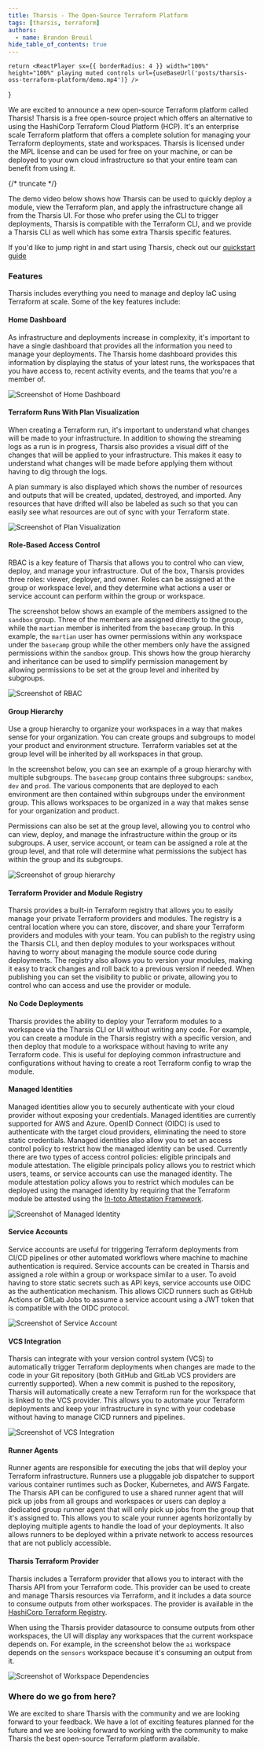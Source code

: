 ```yaml
---
title: Tharsis - The Open-Source Terraform Platform
tags: [tharsis, terraform]
authors:
  - name: Brandon Breuil
hide_table_of_contents: true
---
```



    return <ReactPlayer sx={{ borderRadius: 4 }} width="100%" height="100%" playing muted controls url={useBaseUrl('posts/tharsis-oss-terraform-platform/demo.mp4')} />
}

We are excited to announce a new open-source Terraform platform called Tharsis! Tharsis is a free open-source project which offers an alternative to using the HashiCorp Terraform Cloud Platform (HCP). 
It's an enterprise scale Terraform platform that offers a complete solution for managing your Terraform deployments, state and workspaces. Tharsis is licensed under the MPL license and can 
be used for free on your machine, or can be deployed to your own cloud infrastructure so that your entire team can benefit from using it.

{/* truncate */}

The demo video below shows how Tharsis can be used to quickly deploy a module, view the Terraform plan, and apply the infrastructure change all from the Tharsis UI. For 
those who prefer using the CLI to trigger deployments, Tharsis is compatible with the Terraform CLI, and we provide a Tharsis CLI as well which has some extra Tharsis specific features.

If you'd like to jump right in and start using Tharsis, check out our [quickstart guide](/quickstart)

<DemoVideo />

### Features

Tharsis includes everything you need to manage and deploy IaC using Terraform at scale. Some of the key features include:

#### Home Dashboard

As infrastructure and deployments increase in complexity, it's important to have a single dashboard that provides all the information you need to manage your deployments. The Tharsis home
dashboard provides this information by displaying the status of your latest runs, the workspaces that you have access to, recent activity events, and the teams that you're a member of.

![Screenshot of Home Dashboard](/posts/tharsis-oss-terraform-platform/home_dashboard.png "Home Dashboard")

#### Terraform Runs With Plan Visualization

When creating a Terraform run, it's important to understand what changes will be made to your infrastructure. In addition to showing the streaming logs as a run is in progress, Tharsis also
provides a visual diff of the changes that will be applied to your infrastructure. This makes it easy to understand what changes will be made before applying them without having to dig 
through the logs.

A plan summary is also displayed which shows the number of resources and outputs that will be created, updated, destroyed, and imported. Any resources that have drifted will also be labeled as 
such so that you can easily see what resources are out of sync with your Terraform state.

![Screenshot of Plan Visualization](/posts/tharsis-oss-terraform-platform/plan_visualization.png "Plan Visualization")

#### Role-Based Access Control

RBAC is a key feature of Tharsis that allows you to control who can view, deploy, and manage your infrastructure. Out of the box, Tharsis provides three roles: viewer, deployer, and owner. 
Roles can be assigned at the group or workspace level, and they determine what actions a user or service account can perform within the group or workspace.

The screenshot below shows an example of the members assigned to the `sandbox` group. Three of the members are assigned directly to the group, while the `martian` member is inherited
from the `basecamp` group. In this example, the `martian` user has owner permissions within any workspace under the `basecamp` group while the other members only have the assigned permissions 
within the `sandbox` group. This shows how the group hierarchy and inheritance can be used to simplify permission management by allowing permissions to be set at the group level and inherited 
by subgroups.

![Screenshot of RBAC](/posts/tharsis-oss-terraform-platform/rbac.png "RBAC")

#### Group Hierarchy

Use a group hierarchy to organize your workspaces in a way that makes sense for your organization. 
You can create groups and subgroups to model your product and environment structure. Terraform variables set at the
group level will be inherited by all workspaces in that group.

In the screenshot below, you can see an example of a group hierarchy with multiple subgroups. The `basecamp` group contains three subgroups: `sandbox`, `dev` and `prod`.
The various components that are deployed to each environment are then contained within subgroups under the environment group. This allows workspaces to be organized in a 
way that makes sense for your organization and product.

Permissions can also be set at the group level, allowing you to control who can view, deploy, and manage the infrastructure within the group or its subgroups. A user, service account, or team 
can be assigned a role at the group level, and that role will determine what permissions the subject has within the group and its subgroups.

![Screenshot of group hierarchy](/posts/tharsis-oss-terraform-platform/group_hierarchy.png "Group Hierarchy")

#### Terraform Provider and Module Registry

Tharsis provides a built-in Terraform registry that allows you to easily manage your private Terraform providers and modules. The registry is a central location where you 
can store, discover, and share your Terraform providers and modules with your team. You can publish to the registry using the Tharsis CLI, and then deploy modules to your workspaces without 
having to worry about managing the module source code during deployments. The registry also allows you to version your modules, making it easy to track changes and roll back to a previous 
version if needed. When publishing you can set the visibility to public or private, allowing you to control who can access and use the provider or module.

#### No Code Deployments

Tharsis provides the ability to deploy your Terraform modules to a workspace via the Tharsis CLI or UI without writing any code. For example, you can create a module in the Tharsis registry 
with a specific version, and then deploy that module to a workspace without having to write any Terraform code. This is useful for deploying common infrastructure and configurations without
having to create a root Terraform config to wrap the module.

#### Managed Identities

Managed identities allow you to securely authenticate with your cloud provider without exposing your credentials. 
Managed identities are currently supported for AWS and Azure. OpenID Connect (OIDC) is used to authenticate with the target cloud providers,
eliminating the need to store static credentials. Managed identities also allow you to set an access control policy to restrict how the managed identity can be used. 
Currently there are two types of access control policies: eligible principals and module attestation. The eligible principals policy allows you to restrict which users, teams, or
service accounts can use the managed identity. The module attestation policy allows you to restrict which modules can be deployed using the managed identity by requiring that the Terraform 
module be attested using the [In-toto Attestation Framework](https://in-toto.io/).

![Screenshot of Managed Identity](/posts/tharsis-oss-terraform-platform/managed_identity.png "Managed Identity")

#### Service Accounts

Service accounts are useful for triggering Terraform deployments from CI/CD pipelines or other automated workflows where machine to machine authentication is required. Service accounts
can be created in Tharsis and assigned a role within a group or workspace similar to a user. To avoid having to store static secrets such as API keys, service accounts use OIDC as the
authentication mechanism. This allows CICD runners such as GitHub Actions or GitLab Jobs to assume a service account using a JWT token that is compatible with the OIDC protocol.


![Screenshot of Service Account](/posts/tharsis-oss-terraform-platform/service_account.png "Service Account")

#### VCS Integration

Tharsis can integrate with your version control system (VCS) to automatically trigger Terraform deployments when changes are made to the code in your Git repository (both GitHub
and GitLab VCS providers are currently supported). When a new commit is pushed to the repository, Tharsis will automatically create a new Terraform run for the workspace that is linked
to the VCS provider. This allows you to automate your Terraform deployments and keep your infrastructure in sync with your codebase without having to manage CICD runners and pipelines.

![Screenshot of VCS Integration](/posts/tharsis-oss-terraform-platform/vcs_provider.png "VCS Provider")

#### Runner Agents

Runner agents are responsible for executing the jobs that will deploy your Terraform infrastructure. Runners use a pluggable job dispatcher to support various container runtimes such as 
Docker, Kubernetes, and AWS Fargate. The Tharsis API can be configured to use a shared runner agent that will pick up jobs from all groups and workspaces or users can deploy a dedicated group runner 
agent that will only pick up jobs from the group that it's assigned to. This allows you to scale your runner agents horizontally by deploying multiple agents to handle the load of your 
deployments. It also allows runners to be deployed within a private network to access resources that are not publicly accessible.

#### Tharsis Terraform Provider

Tharsis includes a Terraform provider that allows you to interact with the Tharsis API from your Terraform code. This provider can be used to create and manage
Tharsis resources via Terraform, and it includes a data source to consume outputs from other workspaces. The provider is available in the 
[HashiCorp Terraform Registry](https://registry.terraform.io/providers/martian-cloud/tharsis/latest/docs).

When using the Tharsis provider datasource to consume outputs from other workspaces, the UI will display any workspaces that the current workspace depends on. For example, in the screenshot below
the `ai` workspace depends on the `sensors` workspace because it's consuming an output from it.

![Screenshot of Workspace Dependencies](/posts/tharsis-oss-terraform-platform/workspace_dependencies.png "Workspace Dependencies")

### Where do we go from here?

We are excited to share Tharsis with the community and we are looking forward to your feedback. We have a lot of exciting features planned for the future and we are looking forward to
working with the community to make Tharsis the best open-source Terraform platform available.
